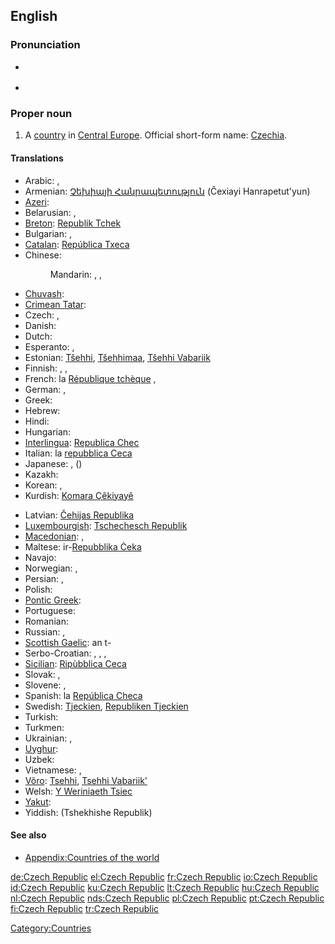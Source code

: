 ==English==
{{wikipedia}}

===Pronunciation===
* {{a|UK|US}} {{IPA|/ˈtʃɛk rɪˈpʌb.lɪk/}}
* {{audio|en-us-Czech Republic.ogg|Audio (US)}}

===Proper noun===
{{en-proper noun}}

# A [[country]] in [[Central Europe]]. Official short-form name: [[Czechia]].

====Translations====
{{trans-top|country in Central Europe}}
* Arabic: {{t|ar|جمهورية التشيك|f|tr=jumhuuriyyat al-tshik|sc=Arab}},  {{t|ar|التشيك|m|tr=al-tshik|sc=Arab}}
* Armenian: [[Չեխիայի Հանրապետություն]] (Čexiayi Hanrapetut'yun)
* [[Azeri]]: {{t-|az|Çex Respublikası|xs=Azeri}}
* Belarusian: {{t|be|Чэшская рэспубліка|f|tr=Čéšskaja Respúblika|sc=Cyrl}},  {{t|be|Чэхія|f|tr=Čéxija|sc=Cyrl}}
* [[Breton]]: [[Republik Tchek]]
* Bulgarian: {{t|bg|Чешка република|f|tr=Čéška repúblika|sc=Cyrl}},  {{t|bg|Чехия|f|tr=Čéxija|sc=Cyrl}}
* [[Catalan]]: [[República Txeca]] {{f}}
* Chinese:
*: Mandarin: {{t|cmn|捷克共和國|sc=Hani}}, {{t|cmn|捷克共和国|tr=Jiékè Gònghéguó|sc=Hani}}, {{t-|cmn|捷克|tr=Jiékè|sc=Hani}}
* [[Chuvash]]: {{tø|cv|Чех Республики|tr=Čeh Respubliki|sc=Cyrl}}
* [[Crimean Tatar]]: {{tø|crh|Çeh Cumhuriyeti}}
* Czech: {{t+|cs|Česká republika|f}},  {{t|cs|Česko|n}}
* Danish: {{t-|da|Tjekkiet}}
* Dutch: {{t+|nl|Tsjechische Republiek}}
* Esperanto: {{t-|eo|Ĉeĥio|xs=Esperanto}}, {{t-|eo|Ĉeĥujo|xs=Esperanto}}
* Estonian: [[Tšehhi]], [[Tšehhimaa]], [[Tšehhi Vabariik]]
* Finnish: {{t+|fi|Tšekin tasavalta}},  {{t|fi|Tšekki}},  {{t|fi|Tšekinmaa}}
* French: la [[République tchèque]] {{f}},  {{t|fr|Tchéquie|f}}
* German: {{t+|de|Tschechische Republik}},  {{t|de|Tschechien|n}}
* Greek: {{t-|el|Δημοκρατία της Τσεχίας|f|tr=Dimokratía tis Tsechías}}
* Hebrew: {{t|he|הרפובליקה הצ׳כית|f|tr=ha'republiqa ha'chekhit|sc=Hebr}}
* Hindi: {{t|hi|चेक रिपब्लिक|tr=cek ripablik|sc=Deva}}
* Hungarian: {{t+|hu|Cseh Köztársaság}}
* [[Interlingua]]: [[Republica Chec]]
* Italian: la [[repubblica Ceca]] {{f}}
* Japanese: {{t+|ja|チェコ|tr=Cheko}}, {{t-|ja|チェコ共和国|tr=Cheko-kyōwakoku}}({{Jpan|ちぇこきょうわこく}})
* Kazakh: {{t|kk|Чех Республикасы|tr=Čex Respublikası|sc=Cyrl|xs=Kazakh}}
* Korean: {{t|ko|체코 공화국|tr=Cheko gong-hwaguk|sc=Kore}},  {{t|ko|체코|tr=Cheko|sc=Kore}}
* Kurdish: [[Komara Çêkiyayê]]
{{trans-mid}}
* Latvian: [[Čehijas Republika]] {{f}}
* [[Luxembourgish]]: [[Tschechesch Republik]]
* [[Macedonian]]: {{t+|mk|Чешка|f|tr=Čéška}},  {{t-|mk|Чешка Република|f|tr=Čéška Repúblika}}
* Maltese: ir-[[Repubblika Ċeka]]
* Navajo: {{tø|nv|Chek bikéyah}}
* Norwegian: {{t+|no|Tsjekkia}}, {{t-|no|Den tsjekkiske republikk}}
* Persian: {{t-|fa|جمهوری چک|tr=Jomhuri-ye Chek|sc=fa-Arab}},  {{t|fa|چک|tr=Chek|sc=fa-Arab}}
* Polish: {{t+|pl|Republika Czeska|f}}
* [[Pontic Greek]]: {{tø|pnt|Δημοκρατίαν τη Τσεχίας}}
* Portuguese: {{t+|pt|República Tcheca}}
* Romanian: {{t+|ro|Republica Cehă|f}}
* Russian: {{t|ru|Чешская Республика|f|tr=Čéšskaja Respúblika|sc=Cyrl}},  {{t|ru|Чехия|f|tr=Čéxija|sc=Cyrl}}
* [[Scottish Gaelic]]: an t-{{t-|gd|Seic|f|xs=Scottish Gaelic}}
* Serbo-Croatian: {{t|sh|Чешка Република|f}},  {{t|sh|Češka Republika|f}},  {{t|sh|Чешка|f}},  {{t|sh|Češka|f}}
* [[Sicilian]]: [[Ripùbblica Ceca]] {{f}}
* Slovak: {{t-|sk|Česká republika|f}},  {{t|sk|Česko|n}}
* Slovene: {{t-|sl|Češka Republika|f}},  {{t|sl|Češka|f}}
* Spanish: la [[República Checa]] {{f}}
* Swedish: [[Tjeckien]], [[Republiken Tjeckien]]
* Turkish: {{t+|tr|Çek Cumhuriyeti}}
* Turkmen: {{t|tk|Çeh Republikasy|xs=Turkmen}}
* Ukrainian: {{t|uk|Чеська Республіка|f|tr=Čés'ka Respúblika|sc=Cyrl}},  {{t|uk|Чехія|f|tr=Čéxija|sc=Cyrl}}
* [[Uyghur]]: {{t-|ug|چېخ جۇمھۇرىيەتى|sc=ug-Arab|xs=Uyghur}}
* Uzbek: {{t|uz|Chex Respublikasi|xs=Uzbek}}
* Vietnamese: {{t-|vi|Cộng hòa Séc|xs=Vietnamese}},  {{t|vi|Séc}}
* [[Võro]]: [[Tsehhi]], [[Tsehhi Vabariik']]
* Welsh: [[Y Weriniaeth Tsiec]]
* [[Yakut]]: {{tø|sah|Чех Республиката|tr=Čex Respublikata|sc=Cyrl}}
* Yiddish: (Tshekhishe Republik)
{{trans-bottom}}

====See also====
* [[Appendix:Countries of the world]]

[[Category:Countries]]

[[de:Czech Republic]]
[[el:Czech Republic]]
[[fr:Czech Republic]]
[[io:Czech Republic]]
[[id:Czech Republic]]
[[ku:Czech Republic]]
[[lt:Czech Republic]]
[[hu:Czech Republic]]
[[nl:Czech Republic]]
[[nds:Czech Republic]]
[[pl:Czech Republic]]
[[pt:Czech Republic]]
[[fi:Czech Republic]]
[[tr:Czech Republic]]